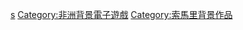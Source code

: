 [[Category:各国背景电子游戏|s]]
[[Category:非洲背景電子遊戲|Category:非洲背景電子遊戲]]
[[Category:索馬里背景作品|Category:索馬里背景作品]]